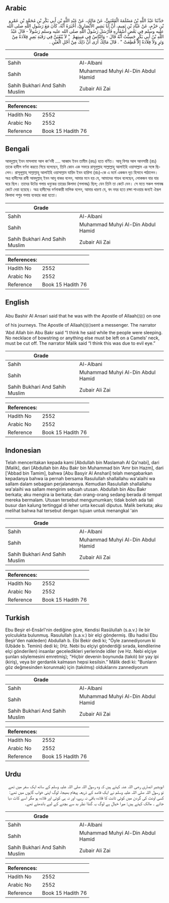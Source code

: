 ## Arabic


<div dir="rtl" lang="ar" style={{fontSize:'larger',backgroundColor:'#f8f9fa',padding:20}}>
حَدَّثَنَا عَبْدُ اللَّهِ بْنُ مَسْلَمَةَ الْقَعْنَبِيُّ، عَنْ مَالِكٍ، عَنْ عَبْدِ اللَّهِ بْنِ أَبِي بَكْرِ بْنِ مُحَمَّدِ بْنِ عَمْرِو بْنِ حَزْمٍ، عَنْ عَبَّادِ بْنِ تَمِيمٍ، أَنَّ أَبَا بَشِيرٍ الأَنْصَارِيَّ، أَخْبَرَهُ أَنَّهُ، كَانَ مَعَ رَسُولِ اللَّهِ صلى الله عليه وسلم فِي بَعْضِ أَسْفَارِهِ فَأَرْسَلَ رَسُولُ اللَّهِ صلى الله عليه وسلم رَسُولاً - قَالَ عَبْدُ اللَّهِ بْنُ أَبِي بَكْرٍ حَسِبْتُ أَنَّهُ قَالَ - وَالنَّاسُ فِي مَبِيتِهِمْ ‏ "‏ لاَ يُبْقَيَنَّ فِي رَقَبَةِ بَعِيرٍ قِلاَدَةٌ مِنْ وَتَرٍ وَلاَ قِلاَدَةٌ إِلاَّ قُطِعَتْ ‏"‏ ‏.‏ قَالَ مَالِكٌ أَرَى أَنَّ ذَلِكَ مِنْ أَجْلِ الْعَيْنِ ‏.‏
</div>
<div style={{backgroundColor:'#f8f9fa',padding:20, marginBottom: 10}}><table> <thead> <tr> <th>Grade</th> <th></th> </tr> </thead> <tbody> <tr><td>Sahih</td><td>Al-Albani</td></tr><tr><td>Sahih</td><td>Muhammad Muhyi Al-Din Abdul Hamid</td></tr><tr><td>Sahih Bukhari And Sahih Muslim</td><td>Zubair Ali Zai</td></tr></tbody></table><table> <thead> <tr> <th>References:</th> <th></th> </tr> </thead> <tbody><tr><td>Hadith No</td><td>2552</td></tr><tr><td>Arabic No</td><td>2552</td></tr><tr><td>Reference</td><td>Book 15 Hadith 76</td></tr></tbody></table></div>

## Bengali


<div dir="ltr" lang="bn" style={{fontSize:'larger',backgroundColor:'#f8f9fa',padding:20}}>
আবদুল্লাহ্ ইবন মাসলামা আল কা‘নবী .... আব্বাদ ইবন তামীম (রহঃ) হতে বর্ণিত। আবূ বিশর আল আনসারী (রাঃ) তাকে হাদীস বর্ণনা করতে গিয়ে বলেছেন, তিনি কোন এক সফরে রাসূলুল্লাহ সাল্লাল্লাহু আলাইহি ওয়াসাল্লাম এর সঙ্গে ছিলেন। রাসূলূল্লাহ্ সাল্লাল্লাহু আলাইহি ওয়াসাল্লাম যায়িদ ইবন হারিসা (রাঃ)-কে এ মর্মে একজন দূত হিসাবে পাঠালেন। অত্র হাদীসের রাবী আবদুল্লাহ্ ইবন আবূ বাকর বলেন, আমার মনে হয় যে, আমাদের শায়খ বলেছেন, লোকজন যার যার ঘরে ছিল। তাদের উটের গলায় ধনুকের তারের কিলাদা (গলাবদ্ধ) ছিল; যেন তিনি তা কেটে দেন। সে মতে সকল গলাবন্ধ কেটে দেয়া হয়েছে। অত্র হাদীসের বর্ণনাকারী মালিক বলেন, আমার ধারণা যে, বদ নযর হতে রক্ষা পাওয়ার জন্যই ঐরূপ কিলাদা পশুর গলায় ব্যবহার করা হতো।
</div>
<div style={{backgroundColor:'#f8f9fa',padding:20, marginBottom: 10}}><table> <thead> <tr> <th>Grade</th> <th></th> </tr> </thead> <tbody> <tr><td>Sahih</td><td>Al-Albani</td></tr><tr><td>Sahih</td><td>Muhammad Muhyi Al-Din Abdul Hamid</td></tr><tr><td>Sahih Bukhari And Sahih Muslim</td><td>Zubair Ali Zai</td></tr></tbody></table><table> <thead> <tr> <th>References:</th> <th></th> </tr> </thead> <tbody><tr><td>Hadith No</td><td>2552</td></tr><tr><td>Arabic No</td><td>2552</td></tr><tr><td>Reference</td><td>Book 15 Hadith 76</td></tr></tbody></table></div>

## English


<div dir="ltr" lang="en" style={{fontSize:'larger',backgroundColor:'#f8f9fa',padding:20}}>
Abu Bashir Al Ansari said that he was with the Apostle of Allaah(ﷺ) on one of his journeys. The Apostle of Allaah(ﷺ)sent a messenger. The narrator ‘Abd Allah bin Abu Bakr said “I think he said while the people were sleeping. No necklace of bowstring or anything else must be left on a Camels’ neck, must be cut off. The narrator Malik said “I think this was due to evil eye.”
</div>
<div style={{backgroundColor:'#f8f9fa',padding:20, marginBottom: 10}}><table> <thead> <tr> <th>Grade</th> <th></th> </tr> </thead> <tbody> <tr><td>Sahih</td><td>Al-Albani</td></tr><tr><td>Sahih</td><td>Muhammad Muhyi Al-Din Abdul Hamid</td></tr><tr><td>Sahih Bukhari And Sahih Muslim</td><td>Zubair Ali Zai</td></tr></tbody></table><table> <thead> <tr> <th>References:</th> <th></th> </tr> </thead> <tbody><tr><td>Hadith No</td><td>2552</td></tr><tr><td>Arabic No</td><td>2552</td></tr><tr><td>Reference</td><td>Book 15 Hadith 76</td></tr></tbody></table></div>

## Indonesian


<div dir="ltr" lang="id" style={{fontSize:'larger',backgroundColor:'#f8f9fa',padding:20}}>
Telah menceritakan kepada kami [Abdullah bin Maslamah Al Qa'nabi], dari [Malik], dari [Abdullah bin Abu Bakr bin Muhammad bin 'Amr bin Hazm], dari ['Abbad bin Tamim], bahwa [Abu Basyir Al Anshari] telah mengabarkan kepadanya bahwa ia pernah bersama Rasulullah shallallahu wa'alaihi wa sallam dalam sebagian perjalanannya. Kemudian Rasulullah shallallahu wa'alaihi wa sallam mengirim sebuah utusan. Abdullah bin Abu Bakr berkata; aku mengira ia berkata; dan orang-orang sedang berada di tempat mereka bermalam. Utusan tersebut mengumumkan; tidak boleh ada tali busur dan kalung tertinggal di leher unta kecuali diputus. Malik berkata; aku melihat bahwa hal tersebut dengan tujuan untuk menangkal 'ain
</div>
<div style={{backgroundColor:'#f8f9fa',padding:20, marginBottom: 10}}><table> <thead> <tr> <th>Grade</th> <th></th> </tr> </thead> <tbody> <tr><td>Sahih</td><td>Al-Albani</td></tr><tr><td>Sahih</td><td>Muhammad Muhyi Al-Din Abdul Hamid</td></tr><tr><td>Sahih Bukhari And Sahih Muslim</td><td>Zubair Ali Zai</td></tr></tbody></table><table> <thead> <tr> <th>References:</th> <th></th> </tr> </thead> <tbody><tr><td>Hadith No</td><td>2552</td></tr><tr><td>Arabic No</td><td>2552</td></tr><tr><td>Reference</td><td>Book 15 Hadith 76</td></tr></tbody></table></div>

## Turkish


<div dir="ltr" lang="tr" style={{fontSize:'larger',backgroundColor:'#f8f9fa',padding:20}}>
Ebu Beşir el-Ensârî'nin dediğine göre, Kendisi Rasûlullah (s.a.v.) ile bir yolculukta bulunmuş. Rasulullah (s.a.v.) bir elçi göndermiş. (Bu hadisi Ebu Beşir'den nakleden) Abdullah b. Ebi Bekir dedi ki; "Öyle zannediyorum ki (Ubâde b. Temini) dedi ki; (Hz. Nebi bu elçiyi gönderdiği sırada, kendilerine elçi gönderilen) insanlar geceledikleri yerlerinde idiler (ve Hz. Nebi elçiye şunları söylemesini emretmiş); "Hiçbir devenin boynunda (takılı) bir yay ipi (kiriş), veya bir gerdanlık kalmasın hepsi kesilsin.” Mâlik dedi ki: "Bunların göz değmesinden korunmak) için (takılmış) olduklarını zannediyorum
</div>
<div style={{backgroundColor:'#f8f9fa',padding:20, marginBottom: 10}}><table> <thead> <tr> <th>Grade</th> <th></th> </tr> </thead> <tbody> <tr><td>Sahih</td><td>Al-Albani</td></tr><tr><td>Sahih</td><td>Muhammad Muhyi Al-Din Abdul Hamid</td></tr><tr><td>Sahih Bukhari And Sahih Muslim</td><td>Zubair Ali Zai</td></tr></tbody></table><table> <thead> <tr> <th>References:</th> <th></th> </tr> </thead> <tbody><tr><td>Hadith No</td><td>2552</td></tr><tr><td>Arabic No</td><td>2552</td></tr><tr><td>Reference</td><td>Book 15 Hadith 76</td></tr></tbody></table></div>

## Urdu


<div dir="rtl" lang="ur" style={{fontSize:'larger',backgroundColor:'#f8f9fa',padding:20}}>
ابوبشیر انصاری رضی اللہ عنہ کہتے ہیں کہ وہ رسول اللہ صلی اللہ علیہ وسلم کے ساتھ ایک سفر میں تھے تو رسول اللہ صلی اللہ علیہ وسلم نے ایک قاصد کے ذریعہ پیغام بھیجا، لوگ اپنی خواب گاہوں میں تھے: کسی اونٹ کی گردن میں کوئی تانت کا قلادہ باقی نہ رہے، اور نہ ہی کوئی اور قلادہ ہو مگر اسے کاٹ دیا جائے ۔ مالک کہتے ہیں: میرا خیال ہے لوگ یہ گنڈا نظر بد سے بچنے کے لیے باندھتے تھے۔
</div>
<div style={{backgroundColor:'#f8f9fa',padding:20, marginBottom: 10}}><table> <thead> <tr> <th>Grade</th> <th></th> </tr> </thead> <tbody> <tr><td>Sahih</td><td>Al-Albani</td></tr><tr><td>Sahih</td><td>Muhammad Muhyi Al-Din Abdul Hamid</td></tr><tr><td>Sahih Bukhari And Sahih Muslim</td><td>Zubair Ali Zai</td></tr></tbody></table><table> <thead> <tr> <th>References:</th> <th></th> </tr> </thead> <tbody><tr><td>Hadith No</td><td>2552</td></tr><tr><td>Arabic No</td><td>2552</td></tr><tr><td>Reference</td><td>Book 15 Hadith 76</td></tr></tbody></table></div>